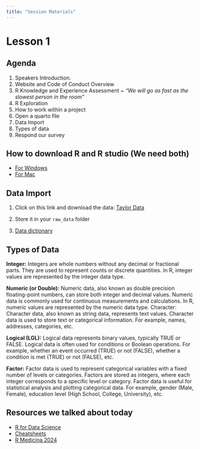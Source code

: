 ```yaml
---
title: "Session Materials"
---
```

# Lesson 1

## Agenda

1. Speakers Introduction. 
2. Website and Code of Conduct Overview
3. R Knowledge and Experience Assessment ~ *"We will go as fast as the slowest person in the room"*
4. R Exploration 
5. How to work within a project
6. Open a quarto file
7. Data Import
8. Types of data 
9. Respond our survey 

## How to download R and R studio (We need both)

- [For Windows](https://derailment.netlify.app/2019-12-10-installing-r-rstudio-on-windows/)
- [For Mac](https://derailment.netlify.app/2019-11-16-installing-r-rstudio-on-a-mac/)


## Data Import

1. Click on this link and download the data:
[Taylor Data](https://docs.google.com/spreadsheets/d/11jbQwfSBr-pHEap2fs8_JvYgipbtDsps/edit?usp=sharing&ouid=101037354673858862140&rtpof=true&sd=true)

2. Store it in your `raw_data` folder

3. [Data dictionary](https://github.com/rfordatascience/tidytuesday/blob/master/data/2023/2023-10-17/readme.md)

## Types of Data 

**Integer:** Integers are whole numbers without any decimal or fractional parts. They are used to represent counts or discrete quantities. In R, integer values are represented by the integer data type.

**Numeric (or Double):** Numeric data, also known as double precision floating-point numbers, can store both integer and decimal values. Numeric data is commonly used for continuous measurements and calculations. In R, numeric values are represented by the numeric data type.
Character: Character data, also known as string data, represents text values. Character data is used to store text or categorical information. For example, names, addresses, categories, etc.

**Logical (LGL):** Logical data represents binary values, typically TRUE or FALSE. Logical data is often used for conditions or Boolean operations. For example, whether an event occurred (TRUE) or not (FALSE), whether a condition is met (TRUE) or not (FALSE), etc.

**Factor:** Factor data is used to represent categorical variables with a fixed number of levels or categories. Factors are stored as integers, where each integer corresponds to a specific level or category. Factor data is useful for statistical analysis and plotting categorical data. For example, gender (Male, Female), education level (High School, College, University), etc.

## Resources we talked about today

- [R for Data Science](https://r4ds.hadley.nz/)
- [Cheatsheets](https://posit.co/resources/cheatsheets/)
- [R Medicina 2024](https://rconsortium.github.io/RMedicine_website/)
